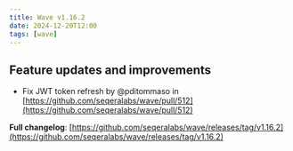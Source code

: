 ```yaml
---
title: Wave v1.16.2
date: 2024-12-20T12:00
tags: [wave]
---
```


## Feature updates and improvements

* Fix JWT token refresh by @pditommaso in [https://github.com/seqeralabs/wave/pull/512](https://github.com/seqeralabs/wave/pull/512)

**Full changelog**: [https://github.com/seqeralabs/wave/releases/tag/v1.16.2](https://github.com/seqeralabs/wave/releases/tag/v1.16.2)
